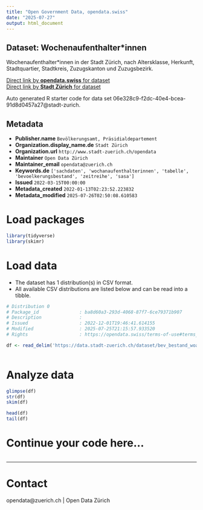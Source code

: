```yaml
---
title: "Open Government Data, opendata.swiss"
date: "2025-07-27"
output: html_document
---
```


## Dataset: Wochenaufenthalter*innen


Wochenaufenthalter*innen in der Stadt Zürich, nach Altersklasse, Herkunft, Stadtquartier, Stadtkreis, Zuzugskanton und Zuzugsbezirk.


[Direct link by **opendata.swiss** for dataset](https://opendata.swiss/de/dataset/wochenaufenthalter-innen-seit-1993)<br>
[Direct link by **Stadt Zürich** for dataset](https://data.stadt-zuerich.ch/dataset/bev_bestand_woauha_jahr_quartier_herk_ag_zzgsgebiet_od3582)

Auto generated R starter code for data set 06e328c9-f2dc-40e4-bcea-91d8d0457a27@stadt-zurich.

## Metadata

- **Publisher.name** `Bevölkerungsamt, Präsidialdepartement`
- **Organization.display_name.de** `Stadt Zürich`
- **Organization.url** `http://www.stadt-zuerich.ch/opendata`
- **Maintainer** `Open Data Zürich`
- **Maintainer_email** `opendata@zuerich.ch`
- **Keywords.de** `['sachdaten', 'wochanaufenthalterinnen', 'tabelle', 'bevoelkerungsbestand', 'zeitreihe', 'sasa']`
- **Issued** `2022-03-15T00:00:00`
- **Metadata_created** `2022-01-13T02:23:52.223832`
- **Metadata_modified** `2025-07-26T02:50:08.610583`


# Load packages

```r

library(tidyverse)
library(skimr)

```

# Load data

-   The dataset has 1 distribution(s) in CSV format.
-   All available CSV distributions are listed below and can be read into a tibble.

```r

# Distribution 0
# Package_id               : ba8d60a3-293d-4068-87f7-6ce79371b907
# Description              : 
# Issued                   : 2022-12-01T19:46:41.614155
# Modified                 : 2025-07-25T21:15:57.933520
# Rights                   : https://opendata.swiss/terms-of-use#terms_open

df <- read_delim('https://data.stadt-zuerich.ch/dataset/bev_bestand_woauha_jahr_quartier_herk_ag_zzgsgebiet_od3582/download/BEV358OD3582.csv')



```

# Analyze data

```r

glimpse(df)
str(df)
skim(df)

head(df)
tail(df)

```

# Continue your code here...

```r

```

------------------------------------------------------------------------

# Contact

opendata@zuerich.ch | Open Data Zürich
